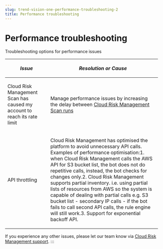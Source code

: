 ```yaml
---
slug: trend-vision-one-performance-troubleshooting-2
title: Performance troubleshooting
---
```

# Performance troubleshooting

Troubleshooting options for performance issues

<table>
<thead>
<tr>
<th><p><em>Issue</em></p></th>
<th><p><em>Resolution or Cause</em></p></th>
</tr>
</thead>
<tbody>
<tr>
<td><p>Cloud Risk Management Scan has caused my account to reach its rate limit</p></td>
<td><p>Manage performance issues by increasing the delay between <a href="trend-vision-one-frequency">Cloud Risk Management Scan runs</a></p></td>
</tr>
<tr>
<td><p>API throttling</p></td>
<td><p>Cloud Risk Management has optimised the platform to avoid unnecessary API calls. Examples of performance optimisation:1. when Cloud Risk Management calls the AWS API for S3 bucket list, the bot does not do repetitive calls, instead, the bot checks for changes only.2. Cloud Risk Management supports partial inventory. i.e. using partial lists of resources from AWS so the system is capable of dealing with partial calls e.g. S3 bucket list - secondary IP calls - if the bot fails to call second API calls, the rule engine will still work.3. Support for exponential backoff API.</p></td>
</tr>
</tbody>
</table>

If you experience any other issues, please let our team know via [Cloud Risk Management support](https://cloudconformity.freshdesk.com/support/home).
:::
